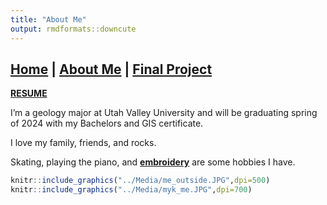 ```yaml
---
title: "About Me"
output: rmdformats::downcute
---
```


## **[Home](http://Noahjc26.github.io/index.html)** | **[About Me](http://Noahjc26.github.io/about_me/index.html)** | **[Final Project](http://Noahjc26.github.io/final_project/index.html)**

**[RESUME](http://Noahjc26.github.io/resume/CV_pagedown_short.html)**

I'm a geology major at Utah Valley University and will be graduating spring of 2024 with my Bachelors and GIS certificate. 

I love my family, friends, and rocks.

Skating, playing the piano, and **[embroidery](http://Noahjc26.github.io/embroidery/embroidery.html)** are some hobbies I have.


```r
knitr::include_graphics("../Media/me_outside.JPG",dpi=500)
knitr::include_graphics("../Media/myk_me.JPG",dpi=700)
```
